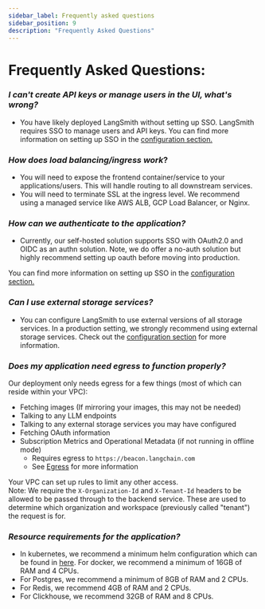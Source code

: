 ```yaml
---
sidebar_label: Frequently asked questions
sidebar_position: 9
description: "Frequently Asked Questions"
---
```


# Frequently Asked Questions:

### _I can't create API keys or manage users in the UI, what's wrong?_

- You have likely deployed LangSmith without setting up SSO. LangSmith requires SSO to manage users and API keys. You can find more information on setting up SSO in the [configuration section.](../self_hosting/configuration/sso)

### _How does load balancing/ingress work_?

- You will need to expose the frontend container/service to your applications/users. This will handle routing to all downstream services.
- You will need to terminate SSL at the ingress level. We recommend using a managed service like AWS ALB, GCP Load Balancer, or Nginx.

### _How can we authenticate to the application?_

- Currently, our self-hosted solution supports SSO with OAuth2.0 and OIDC as an authn solution. Note, we do offer a no-auth solution but highly recommend setting up oauth before moving into production.

You can find more information on setting up SSO in the [configuration section.](../self_hosting/configuration/sso)

### _Can I use external storage services?_

- You can configure LangSmith to use external versions of all storage services. In a production setting, we strongly recommend using external storage services. Check out the [configuration section](../self_hosting/configuration) for more information.

### _Does my application need egress to function properly?_

Our deployment only needs egress for a few things (most of which can reside within your VPC):

- Fetching images (If mirroring your images, this may not be needed)
- Talking to any LLM endpoints
- Talking to any external storage services you may have configured
- Fetching OAuth information
- Subscription Metrics and Operational Metadata (if not running in offline mode)
  - Requires egress to `https://beacon.langchain.com`
  - See [Egress](../self_hosting/egress) for more information

Your VPC can set up rules to limit any other access.  
Note: We require the `X-Organization-Id` and `X-Tenant-Id` headers to be allowed to be passed through to the backend service. These are used to determine which organization and workspace (previously called "tenant") the request is for.

### _Resource requirements for the application?_

- In kubernetes, we recommend a minimum helm configuration which can be found in [here](https://github.com/langchain-ai/helm/blob/main/charts/langsmith/examples/medium_size.yaml). For docker, we recommend a minimum of 16GB of RAM and 4 CPUs.
- For Postgres, we recommend a minimum of 8GB of RAM and 2 CPUs.
- For Redis, we recommend 4GB of RAM and 2 CPUs.
- For Clickhouse, we recommend 32GB of RAM and 8 CPUs.
